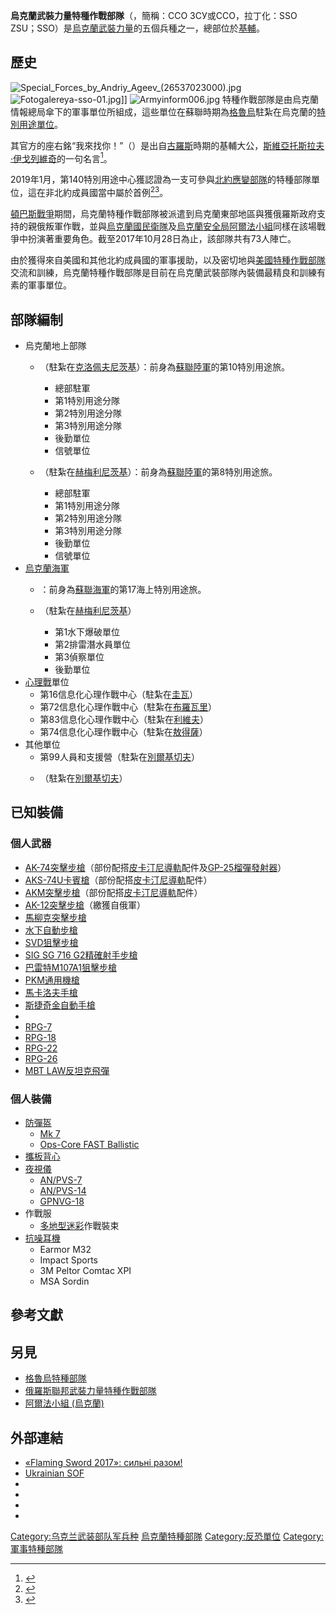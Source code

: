 {{NoteTA
|G1=Military
|G2=Firearms
|G3=長度單位
}}
{{Infobox military unit
| unit_name = 特種作戰部隊
| native_name = {{lang|uk|Сили спеціальних операцій}}
| image = USF emblem.svg
| image_size = 300px
| alt =
| caption = 烏克蘭特種作戰部隊的徽章
| start_date ={{start date|2016|01|05}}
| disbanded =
| country = {{Flag|Ukraine}}
| branch =[[烏克蘭軍事|烏克蘭武裝力量]]
| type = [[特種部隊|特種部隊]]
| role = [[特種作戰|特種作戰]]<br/>情報收集<br/>[[心理戰|心理戰]]
| size = 約115500名幹員（2022年底擴編後）<ref>{{Cite web |url=https://espreso.tv/article/2015/04/22/komanduvannya_sso___novyy_rid_viysk |title=Archived copy |access-date=2019-03-09 |archive-url=https://web.archive.org/web/20190402181124/https://espreso.tv/article/2015/04/22/komanduvannya_sso___novyy_rid_viysk |archive-date=2019-04-02 |url-status=live |df= }}</ref>
| command_structure ={{tsl|en|Special forces of Ukraine|烏克蘭特種部隊}}
| garrison =[[烏克蘭|烏克蘭]][[基輔|基輔]]
| garrison_label =
| nickname =
| patron =
| motto ="我來找你！" ({{lang-uk|Іду на ви!}})
| colors = <!-- or | colours = -->
| colors_label = <!-- or | colours_label = -->
| march =
| mascot =
| anniversaries =
| equipment =
| equipment_label =
| battles =[[頓巴斯戰爭|頓巴斯戰爭]]<br/>[[2022年俄羅斯入侵烏克蘭|2022年俄羅斯入侵烏克蘭]]
| decorations =
| battle_honours =
| battle_honours_label =
| flying_hours =
| website ={{URL|http://sof.mil.gov.ua/}}
<!-- Commanders -->
| current_commander =
| commander1 =盧涅夫·伊戈爾·瓦西里耶維奇[[中將|中將]]
| commander1_label =
| commander2 =
| commander2_label =
| commander3 =
| commander3_label =
| commander4 =
| commander4_label =
| notable_commanders =
<!-- Insignia -->
| identification_symbol =[[File:Flag_of_the_Special_Operations_Forces_of_Ukraine.svg|180px]]
| identification_symbol_label =Flag
| identification_symbol_2 =[[File:НЗ_ССО.svg|85px]]
| identification_symbol_2_label = Patch
| identification_symbol_3 =[[File:БЗ_ССО.png|150px]]
| identification_symbol_3_label =Cap badge
| identification_symbol_4 =
| identification_symbol_4_label =
| identification_symbol_5 =
| identification_symbol_5_label =
<!-- Aircraft -->
| aircraft_attack =
| aircraft_bomber =
| aircraft_electronic =
| aircraft_fighter =
| aircraft_helicopter =
| aircraft_helicopter_attack =
| aircraft_helicopter_cargo =
| aircraft_helicopter_multirole =
| aircraft_helicopter_observation =
| aircraft_helicopter_trainer =
| aircraft_helicopter_transport =
| aircraft_helicopter_utility =
| aircraft_interceptor =
| aircraft_patrol =
| aircraft_recon =
| aircraft_trainer =
| aircraft_transport =
| aircraft_tanker =
| aircraft_general =
}}

'''烏克蘭武裝力量特種作戰部隊'''（{{lang-uk|Сили спеціальних операцій Збройних сил України}}，簡稱：ССО ЗСУ或ССО，拉丁化：SSO ZSU；SSO）是[[烏克蘭軍事|烏克蘭武裝力量]]的五個兵種之一，總部位於[[基輔|基輔]]。

==歷史==
[[File:Special_Forces_by_Andriy_Ageev_(26537023000).jpg|thumb]]
[[File:Fotogalereya-sso-01.jpg|thumb]]]]
[[File:Armyinform006.jpg|thumb]]
特種作戰部隊是由烏克蘭情報總局傘下的軍事單位所組成，這些單位在蘇聯時期為[[格魯烏|格魯烏]]駐紮在烏克蘭的[[俄羅斯特種部隊|特別用途單位]]。

其官方的座右銘“我來找你！”（{{lang-uk|Іду на ви!}}）是出自[[基輔羅斯|古羅斯]]時期的基輔大公，[[斯維亞托斯拉夫·伊戈列維奇|斯維亞托斯拉夫·伊戈列維奇]]的一句名言<ref name="motto">{{Cite web|url=https://ukrsof.wordpress.com/2016/04/04/проект-символіки-сил-спеціальних-опе/|title=Проект символіки Сил спеціальних операцій ЗСУ|date=2016-04-04|website=krsof.wordpress.com|access-date=2016-05-20|archive-url=https://web.archive.org/web/20160707140855/https://ukrsof.wordpress.com/2016/04/04/%d0%bf%d1%80%d0%be%d0%b5%d0%ba%d1%82-%d1%81%d0%b8%d0%bc%d0%b2%d0%be%d0%bb%d1%96%d0%ba%d0%b8-%d1%81%d0%b8%d0%bb-%d1%81%d0%bf%d0%b5%d1%86%d1%96%d0%b0%d0%bb%d1%8c%d0%bd%d0%b8%d1%85-%d0%be%d0%bf%d0%b5/|archive-date=2016-07-07|url-status=live|df=}}</ref>。

2019年1月，第140特別用途中心獲認證為一支可參與[[北約應變部隊|北約應變部隊]]的特種部隊單位，這在非北約成員國當中屬於首例<ref>{{Cite web|url=https://www.unian.info/politics/10595037-ukrainian-spec-ops-forces-unit-passes-nato-certification-first-time-in-history.html|title=Ukrainian spec-ops forces unit passes NATO certification, first time in history|last=|first=|date=June 24, 2019|website=www.unian.info|language=en|archive-url=https://web.archive.org/web/20210420122217/https://www.unian.info/politics/10595037-ukrainian-spec-ops-forces-unit-passes-nato-certification-first-time-in-history.html|archive-date=2021-04-20|url-status=no|access-date=2019-06-24}}</ref><ref>{{Cite web|url=https://mil.in.ua/ukrayinska-chastyna-sertyfikovana-yak-syly-shvydkogo-reaguvannya-nato/|title=Українська частина сертифікована як Сили швидкого реагування НАТО|last=|first=|date=2019-06-24|website=MIL.IN.UA|language=uk|trans-title=Ukrainian unit certified as NATO rapid reaction forces|archive-url=https://web.archive.org/web/20190716140709/https://mil.in.ua/ukrayinska-chastyna-sertyfikovana-yak-syly-shvydkogo-reaguvannya-nato/|archive-date=2019-07-16|url-status=no|access-date=2019-06-24}}</ref>。

[[頓巴斯戰爭|頓巴斯戰爭]]期間，烏克蘭特種作戰部隊被派遣到烏克蘭東部地區與獲俄羅斯政府支持的親俄叛軍作戰，並與[[烏克蘭國民衛隊|烏克蘭國民衛隊]]及[[烏克蘭安全局|烏克蘭安全局]][[阿爾法小組_(烏克蘭)|阿爾法小組]]同樣在該場戰爭中扮演著重要角色。截至2017年10月28日為止，該部隊共有73人陣亡。

由於獲得來自美國和其他北約成員國的軍事援助，以及密切地與[[美國特種作戰部隊|美國特種作戰部隊]]交流和訓練，烏克蘭特種作戰部隊是目前在烏克蘭武裝部隊內裝備最精良和訓練有素的軍事單位。

==部隊編制==
* 烏克蘭地上部隊
** {{tsl|uk|3-й окремий полк спеціального призначення (Україна)|第3獨立特別用途團}}（駐紮在[[克洛佩夫尼茨基|克洛佩夫尼茨基]]）：前身為[[蘇聯陸軍|蘇聯陸軍]]的第10特別用途旅。
*** 總部駐軍
*** 第1特別用途分隊
*** 第2特別用途分隊
*** 第3特別用途分隊
*** 後勤單位
*** 信號單位
** {{tsl|en|8-й окремий полк спеціального призначення (Україна)|第8獨立特別用途團}}（駐紮在[[赫梅利尼茨基|赫梅利尼茨基]]）：前身為[[蘇聯陸軍|蘇聯陸軍]]的第8特別用途旅。
*** 總部駐軍
*** 第1特別用途分隊
*** 第2特別用途分隊
*** 第3特別用途分隊
*** 後勤單位
*** 信號單位
* [[烏克蘭海軍|烏克蘭海軍]]
** {{tsl|uk|73-й морський центр спеціальних операцій (Україна)|第73海上特別用途中心}}：前身為[[蘇聯海軍|蘇聯海軍]]的第17海上特別用途旅。
** {{tsl|uk|140-й центр спеціального призначення (Україна)|第140特別用途中心}}（駐紮在[[赫梅利尼茨基|赫梅利尼茨基]]）
*** 第1水下爆破單位
*** 第2排雷潛水員單位
*** 第3偵察單位
*** 後勤單位
* [[心理戰|心理戰]]單位
** 第16信息化心理作戰中心（駐紮在[[圭瓦|圭瓦]]）
** 第72信息化心理作戰中心（駐紮在[[布羅瓦里|布羅瓦里]]）
** 第83信息化心理作戰中心（駐紮在[[利維夫|利維夫]]）
** 第74信息化心理作戰中心（駐紮在[[敖得薩|敖得薩]]）
* 其他單位
** 第99人員和支援營（駐紮在[[別爾基切夫|別爾基切夫]]）
** {{tsl|uk|142-й навчальний центр ССО (Україна)|第142訓練中心}}（駐紮在[[別爾基切夫|別爾基切夫]]）

==已知裝備==

===個人武器===
* [[AK-74突擊步槍|AK-74突擊步槍]]（部份配搭[[皮卡汀尼導軌|皮卡汀尼導軌]]配件及[[GP-25榴彈發射器|GP-25榴彈發射器]]）
* [[AKS-74U卡賓槍|AKS-74U卡賓槍]]（部份配搭[[皮卡汀尼導軌|皮卡汀尼導軌]]配件）
* [[AKM突擊步槍|AKM突擊步槍]]（部份配搭[[皮卡汀尼導軌|皮卡汀尼導軌]]配件）
* [[AK-12突擊步槍|AK-12突擊步槍]]（繳獲自俄軍）
* [[馬柳克突擊步槍|馬柳克突擊步槍]]
* [[APS水下突擊步槍|水下自動步槍]]
* [[SVD狙擊步槍|SVD狙擊步槍]]
* [[SIG_SG_716戰鬥步槍|SIG SG 716 G2精確射手步槍]]
* [[巴雷特M82狙擊步槍|巴雷特M107A1狙擊步槍]]
* [[PK通用機槍|PKM通用機槍]]
* [[馬卡洛夫手槍|馬卡洛夫手槍]]
* [[斯捷奇金自動手槍|斯捷奇金自動手槍]]
* {{tsl|en|Fort-17|Fort-17手槍}}
* [[RPG-7|RPG-7]]
* [[RPG-18|RPG-18]]
* [[RPG-22|RPG-22]]
* [[RPG-26|RPG-26]]
* [[MBT_LAW反坦克飛彈|MBT LAW反坦克飛彈]]

===個人裝備===
* [[戰術頭盔|防彈盔]]
** [[Mk_7頭盔|Mk 7]]
** [[未來突擊外殼技術頭盔|Ops-Core FAST Ballistic]]
* [[防彈衣|攜板背心]]
* [[夜視儀|夜視儀]]
** [[AN/PVS-7夜視儀|AN/PVS-7]]
** [[AN/PVS-14夜視儀|AN/PVS-14]]
** [[GPNVG-18全景式夜視儀|GPNVG-18]]
* 作戰服
** [[Multicam|多地型迷彩]]作戰裝束
* [[抗噪耳機|抗噪耳機]]
** Earmor M32
** Impact Sports
** 3M Peltor Comtac XPI
** MSA Sordin

==參考文獻==
<references/>

==另見==
* [[格魯烏特種部隊|格魯烏特種部隊]]
* [[俄羅斯聯邦武裝力量特種作戰部隊|俄羅斯聯邦武裝力量特種作戰部隊]]
* [[阿爾法小組_(烏克蘭)|阿爾法小組 (烏克蘭)]]

==外部連結==
{{Commons category|Special Operations Forces of Ukraine}}
* [https://www.youtube.com/watch?v=B7OoR8crQXQ «Flaming Sword 2017»: сильні разом!] {{Wayback|url=https://www.youtube.com/watch?v=B7OoR8crQXQ |date=20200816091915 }}
* [https://www.youtube.com/watch?v=FIKQTJXYFLk Ukrainian SOF] {{Wayback|url=https://www.youtube.com/watch?v=FIKQTJXYFLk |date=20210207095735 }}
* {{cite web |url=http://www.ukrmilitary.com/2018/01/sof-patches.html |title = Сили спеціальних операцій ЗС України отримають нову символіку – долучайтесь до розробки |author= |date=2018-01-20 |website=www.ukrmilitary.com |publisher=[[Ukrainian_Military_Pages|Ukrainian Military Pages]] |access-date=2018-01-20 |archive-date=2020-07-24 |archive-url=https://web.archive.org/web/20200724113710/https://www.ukrmilitary.com/2018/01/sof-patches.html |dead-url=no }}
* {{cite web |url = http://milnavigator.com.ua/ссо-україни-як-авангард-сил-нато-захоп/ |title=ССО України, як авангард сил НАТО, захоплять російські ядерні об’єкти – російський військовий експерт |author= |date=2018-03-04 |archive-url = https://web.archive.org/web/20180306161458/http://milnavigator.com.ua/%D1%81%D1%81%D0%BE-%D1%83%D0%BA%D1%80%D0%B0%D1%97%D0%BD%D0%B8-%D1%8F%D0%BA-%D0%B0%D0%B2%D0%B0%D0%BD%D0%B3%D0%B0%D1%80%D0%B4-%D1%81%D0%B8%D0%BB-%D0%BD%D0%B0%D1%82%D0%BE-%D0%B7%D0%B0%D1%85%D0%BE%D0%BF/ |archive-date=2018-03-06 |website=milnavigator.com.ua |publisher=[[Військовий_навігатор_України|Військовий навігатор України]] |access-date=2018-03-08 |dead-url=no }}
* {{cite web |url = https://mil.in.ua/23234-2/ |title=Ексклюзивне інтервью Юрія Серветника |author= |date=2018-06-27 |website=mil.in.ua |publisher=[[Український_мілітарний_портал|Український мілітарний портал]] |access-date=2018-06-27 |archive-date=2018-06-28 |archive-url = https://web.archive.org/web/20180628124813/https://mil.in.ua/23234-2/ |dead-url=no }}
* {{cite web |url=https://www.ukrmilitary.com/2019/01/sof-symbols.html |title=Сили спецоперацій отримали офіційну символіку |author= |date=2019-01-17 |website=www.ukrmilitary.com |publisher=[[Ukrainian_Military_Pages|Ukrainian Military Pages]] |access-date=2019-01-19 |archive-date=2020-11-30 |archive-url = https://web.archive.org/web/20201130022718/https://www.ukrmilitary.com/2019/01/sof-symbols.html |dead-url=no }}

[[Category:乌克兰武装部队军兵种|Category:乌克兰武装部队军兵种]]
[[Category:烏克蘭特種部隊|]]
[[Category:反恐單位|Category:反恐單位]]
[[Category:軍事特種部隊|Category:軍事特種部隊]]